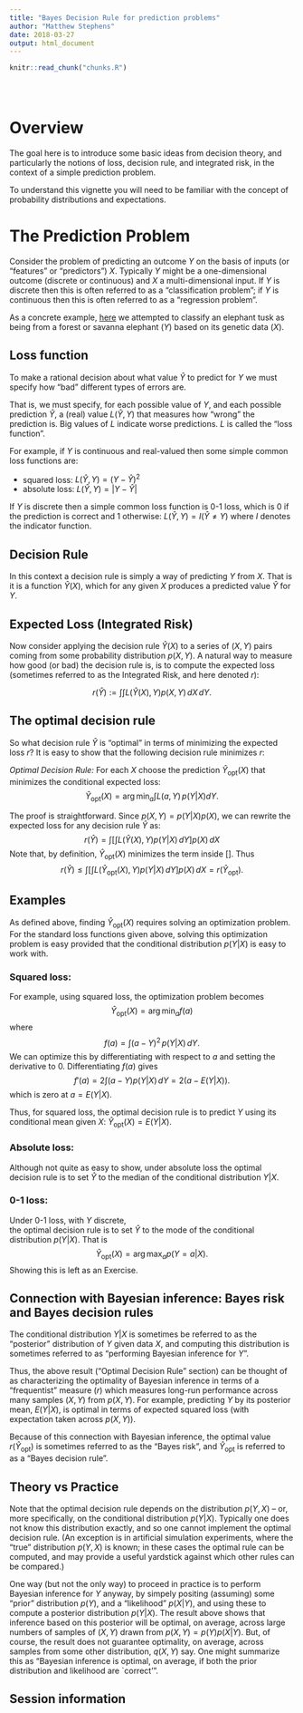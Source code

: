 ```yaml
---
title: "Bayes Decision Rule for prediction problems"
author: "Matthew Stephens"
date: 2018-03-27
output: html_document
---
```


<!-- The file analysis/chunks.R contains chunks that define default settings
shared across the workflowr files. -->
```r
knitr::read_chunk("chunks.R")
```

<!-- Update knitr chunk options -->
```r
```

<!-- Insert the date the file was last updated -->
```r
```

<!-- Insert the code version (Git commit SHA1) if Git repository exists and R
 package git2r is installed -->
```r
```

# Overview

The goal here is to introduce some basic ideas from decision theory,
and particularly the notions of loss, decision rule, and integrated risk, 
in the context of a simple prediction problem. 

To understand this vignette you will need to be familiar with the concept of probability distributions and expectations.

# The Prediction Problem

Consider the problem of predicting an outcome $Y$ on the basis of inputs (or "features"
or "predictors") $X$. Typically $Y$ might be a one-dimensional outcome (discrete or continuous) and $X$ a multi-dimensional input. If $Y$ is discrete then this is often referred to as a 
"classification problem"; if $Y$ is continuous then this is often referred to as a
"regression problem".

As a concrete example, [here](likelihood_ratio_simple_models.html) we attempted to classify
an elephant tusk as being from a forest or savanna elephant ($Y$) based on its genetic data ($X$).

## Loss function

To make a rational decision about what value $\hat{Y}$ to predict for $Y$
we must specify how "bad" different types of errors are.

That is, we must specify, for each possible value of $Y$, and each possible prediction $\hat{Y}$, a (real) value $L(\hat{Y},Y)$ that
measures how "wrong" the prediction is. Big values of $L$ indicate worse predictions.
$L$ is called the "loss function". 

For example, if $Y$ is continuous and real-valued then some simple common loss functions are:

- squared loss: $L(\hat{Y},Y) = (Y-\hat{Y})^2$
- absolute loss: $L(\hat{Y},Y) = |Y-\hat{Y}|$

If $Y$ is discrete then a simple common loss function is 0-1 loss, which
is 0 if the prediction is correct and 1 otherwise: $L(\hat{Y},Y) = I(\hat{Y} \neq Y)$
where $I$ denotes the indicator function.

## Decision Rule

In this context a decision rule is simply a way of predicting $Y$ from $X$. That
is it is a function $\hat{Y}(X)$, which for any given $X$ produces a predicted
value $\hat{Y}$ for $Y$.

## Expected Loss (Integrated Risk)

Now consider applying the decision rule $\hat{Y}(X)$ to a series
of $(X,Y)$ pairs coming from some probability distribution $p(X,Y)$.
A natural way to measure how good (or bad) the decision rule is, is to compute
the expected loss (sometimes referred to as the Integrated Risk, and here denoted $r$):

$$r(\hat{Y}) := \int \int L(\hat{Y}(X),Y) p(X,Y) \,dX \,dY.$$


## The optimal decision rule

So what decision rule $\hat{Y}$ is "optimal" in terms of minimizing the expected loss $r$?
It is easy to show that the following decision rule minimizes $r$:

*Optimal Decision Rule:*
For each $X$ choose the prediction $\hat{Y}_\text{opt}(X)$ that minimizes
the conditional expected loss: 
$$\hat{Y}_\text{opt}(X) = \arg \min_a \int L(a, Y) \, p(Y | X) dY.$$


The proof is straightforward.
Since $p(X,Y)= p(Y|X) p(X)$, we can rewrite the expected loss for any decision rule $\hat{Y}$ as:
$$r(\hat{Y}) = \int \biggl[ \int L(\hat{Y}(X),Y) p(Y|X) \, dY \biggr] p(X) \, dX$$
Note that, by definition, $\hat{Y}_\text{opt}(X)$ minimizes the term inside $[]$.
Thus
$$r(\hat{Y}) \leq \int \biggl[ \int L(\hat{Y}_\text{opt}(X),Y) p(Y|X) \, dY \biggr] p(X) \, dX = r(\hat{Y}_\text{opt}).$$

## Examples

As defined above, finding $\hat{Y}_\text{opt}(X)$ requires solving an optimization problem.
For the standard loss functions given above, solving this optimization problem
is easy provided that the conditional distribution $p(Y|X)$ is easy to work with.

### Squared loss:

For example, using squared loss, the optimization problem becomes
$$\hat{Y}_\text{opt}(X) = \arg \min_a f(a)$$ where
$$f(a) = \int (a-Y)^2 \, p(Y | X) \, dY.$$
We can optimize this by differentiating with respect to $a$ and setting the derivative to 0.
Differentiating $f(a)$ gives
$$f'(a) = 2 \int (a-Y) p(Y|X) \, dY = 2(a - E(Y|X)).$$
which is zero at $a=E(Y|X)$. 

Thus, for squared loss, the optimal decision rule is to predict $Y$ using
its conditional mean given $X$: $\hat{Y}_\text{opt}(X) = E(Y | X)$.


### Absolute loss:

Although not quite as easy to show, under absolute loss the
optimal decision rule is to set 
$\hat{Y}$ to the median of the conditional distribution $Y|X$.

### 0-1 loss:

Under 0-1 loss, with $Y$ discrete,  
the optimal decision rule is to set $\hat{Y}$ to the mode of the
conditional distribution $p(Y|X)$. That is 
$$\hat{Y}_\text{opt}(X) = \arg \max_a p(Y=a |X).$$
Showing this is left as an Exercise.

## Connection with Bayesian inference: Bayes risk and Bayes decision rules

The conditional distribution $Y|X$ is sometimes be referred to as the "posterior" distribution of $Y$ given data $X$, and computing this 
distribution is sometimes referred to as "performing Bayesian inference for $Y$". 

Thus, the above 
result ("Optimal Decision Rule" section) 
can be thought of as characterizing
the optimality of Bayesian inference in terms of a "frequentist" measure ($r$) which measures long-run performance across many samples $(X,Y)$ from $p(X,Y)$.
For example, 
predicting $Y$ by its posterior mean, $E(Y|X)$,
is optimal in terms of expected squared loss
(with expectation taken across $p(X,Y)$).

Because of this connection with Bayesian inference,
the optimal value $r(\hat{Y}_\text{opt})$ is sometimes referred to as the "Bayes risk", and $\hat{Y}_\text{opt}$ is referred to as a "Bayes decision rule".


## Theory vs Practice

Note that the optimal decision rule
depends on the distribution $p(Y,X)$ -- or, more specifically, on the conditional distribution $p(Y|X)$. Typically one does not know
this distribution exactly, and so one cannot
implement the optimal decision rule. (An exception
is in artificial simulation experiments, where the "true" distribution $p(Y,X)$ is known; in these
cases the optimal rule can be computed, and may provide a useful yardstick against which other rules can be compared.)

One way (but not the only way) to proceed in practice
is to perform Bayesian inference for $Y$ anyway, by simpely positing (assuming) some "prior" distribution $p(Y)$, and a "likelihood" $p(X|Y)$, and using these to compute a posterior distribution $p(Y|X)$. The result above shows that inference based on this posterior will be optimal, on average, across large numbers of samples of $(X,Y)$ drawn from $p(X,Y)= p(Y)p(X|Y)$. But, of course, the result does not
guarantee optimality, on average, across samples from some other distribution, $q(X,Y)$ say.  One might summarize this as "Bayesian inference is optimal, on average, if both the prior distribution and likelihood are `correct'".










## Session information

<!-- Insert the session information into the document -->
```r
```
